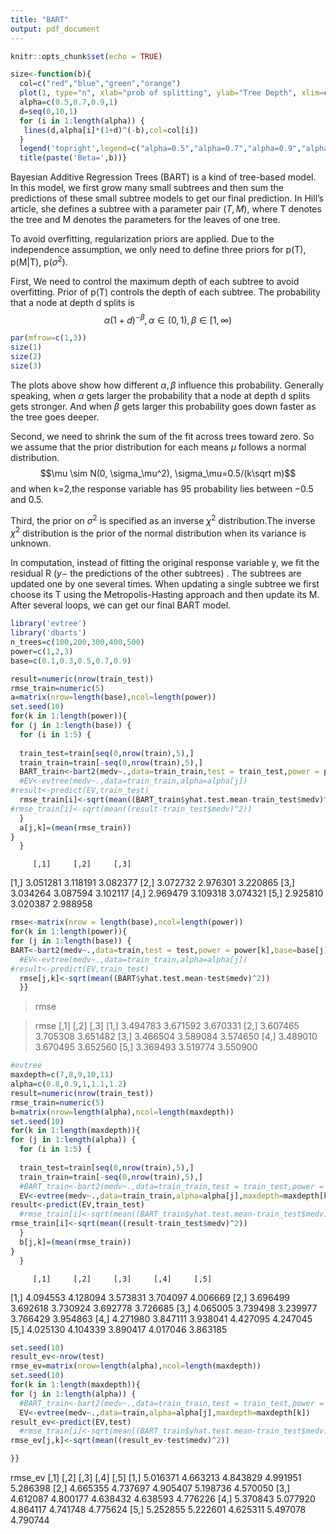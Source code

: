 ```yaml
---
title: "BART"
output: pdf_document
---
```


```r
knitr::opts_chunk$set(echo = TRUE)
```

```r
size<-function(b){
  col=c("red","blue","green","orange")
  plot(1, type="n", xlab="prob of splitting", ylab="Tree Depth", xlim=c(0, 10), ylim=c(0, 1))
  alpha=c(0.5,0.7,0.9,1)
  d=seq(0,10,1)
  for (i in 1:length(alpha)) {
   lines(d,alpha[i]*(1+d)^(-b),col=col[i]) 
  }
  legend('topright',legend=c("alpha=0.5","alpha=0.7","alpha=0.9","alpha=1"),col=col,lty=1,lwd=2,cex=0.6,bty='n')
  title(paste('Beta=',b))}

```
Bayesian Additive Regression Trees (BART) is a kind of tree-based model. In this model, we first grow many small subtrees and then sum the predictions of these small subtree models to get our final prediction. In Hill's article, she defines a subtree with a parameter pair $(T, M)$, where T denotes the tree and M denotes the parameters for the leaves of one tree.
  
To avoid overfitting, regularization priors are applied. Due to the independence assumption, we only need to define three priors for p(T), p(M$|$T), p($\sigma^2$).

  First, We need to control the maximum depth of each subtree to avoid overfitting. Prior of p(T) controls the depth of each subtree. The probability that a node at depth d splits is $$\alpha(1+d)^{-\beta},\alpha \in (0,1), \beta \in [1,\infty)$$
```r
par(mfrow=c(1,3))
size(1)
size(2)
size(3)
```
  
  The plots above show how different $\alpha, \beta$ influence this probability. Generally speaking, when $\alpha$ gets larger the probability that a node at depth d splits gets stronger. And when $\beta$ gets larger this probability goes down faster as the tree goes deeper.
  
  Second, we need to shrink the sum of the fit across trees toward zero. So we assume that the prior distribution for each means $\mu$ follows a normal distribution.$$\mu \sim N(0, \sigma_\mu^2), \sigma_\mu=0.5/(k\sqrt m)$$ and when k=2,the response variable has $95%$ probability lies between $-0.5$ and $0.5$.
  
  Third, the prior on $\sigma^2$ is specified as an inverse $\chi^2$ distribution.The inverse $\chi^2$ distribution is the prior of the normal distribution when its variance is unknown.
  
  In computation, instead of fitting the original response variable y, we fit the residual R $(y-$ the predictions of the other subtrees) . The subtrees are updated one by one several times. When updating a single subtree we first choose its T using the Metropolis-Hasting approach and then update its M. After several loops, we can get our final BART model.




















































```r
library('evtree')
library('dbarts')
n_trees=c(100,200,300,400,500)
power=c(1,2,3)
base=c(0.1,0.3,0.5,0.7,0.9)

result=numeric(nrow(train_test))
rmse_train=numeric(5)
a=matrix(nrow=length(base),ncol=length(power))
set.seed(10)
for(k in 1:length(power)){
for (j in 1:length(base)) {
  for (i in 1:5) {
  
  train_test=train[seq(0,nrow(train),5),]
  train_train=train[-seq(0,nrow(train),5),]
  BART_train<-bart2(medv~.,data=train_train,test = train_test,power = power[k],base=base[j])
  #EV<-evtree(medv~.,data=train_train,alpha=alpha[j])
#result<-predict(EV,train_test)
  rmse_train[i]<-sqrt(mean((BART_train$yhat.test.mean-train_test$medv)^2))
#rmse_train[i]<-sqrt(mean((result-train_test$medv)^2))
  }
  a[j,k]=(mean(rmse_train))
}
  }
```
         [,1]     [,2]     [,3]
[1,] 3.051281 3.118191 3.082377
[2,] 3.072732 2.976301 3.220865
[3,] 3.034264 3.087594 3.102117
[4,] 2.969479 3.109318 3.074321
[5,] 2.925810 3.020387 2.988958

```r
rmse<-matrix(nrow = length(base),ncol=length(power))
for(k in 1:length(power)){
for (j in 1:length(base)) {
BART<-bart2(medv~.,data=train,test = test,power = power[k],base=base[j])
  #EV<-evtree(medv~.,data=train_train,alpha=alpha[j])
#result<-predict(EV,train_test)
  rmse[j,k]<-sqrt(mean((BART$yhat.test.mean-test$medv)^2))
  }}
```
> rmse


> rmse
         [,1]     [,2]     [,3]
[1,] 3.494783 3.671592 3.670331
[2,] 3.607465 3.705308 3.651482
[3,] 3.466504 3.589084 3.574650
[4,] 3.489010 3.670495 3.652560
[5,] 3.369493 3.519774 3.550900

```r
#evtree
maxdepth=c(7,8,9,10,11)
alpha=c(0.8,0.9,1,1.1,1.2)
result=numeric(nrow(train_test))
rmse_train=numeric(5)
b=matrix(nrow=length(alpha),ncol=length(maxdepth))
set.seed(10)
for(k in 1:length(maxdepth)){
for (j in 1:length(alpha)) {
  for (i in 1:5) {
  
  train_test=train[seq(0,nrow(train),5),]
  train_train=train[-seq(0,nrow(train),5),]
  #BART_train<-bart2(medv~.,data=train_train,test = train_test,power = power[k],base=base[j])
  EV<-evtree(medv~.,data=train_train,alpha=alpha[j],maxdepth=maxdepth[k])
result<-predict(EV,train_test)
  #rmse_train[i]<-sqrt(mean((BART_train$yhat.test.mean-train_test$medv)^2))
rmse_train[i]<-sqrt(mean((result-train_test$medv)^2))
  }
  b[j,k]=(mean(rmse_train))
}
  }
```
         [,1]     [,2]     [,3]     [,4]     [,5]
[1,] 4.094553 4.128094 3.573831 3.704097 4.006669
[2,] 3.696499 3.692618 3.730924 3.692778 3.726685
[3,] 4.065005 3.739498 3.239977 3.766429 3.954863
[4,] 4.271980 3.847111 3.938041 4.427095 4.247045
[5,] 4.025130 4.104339 3.890417 4.017046 3.863185

```r
set.seed(10)
result_ev<-nrow(test)
rmse_ev=matrix(nrow=length(alpha),ncol=length(maxdepth))
set.seed(10)
for(k in 1:length(maxdepth)){
for (j in 1:length(alpha)) {
  #BART_train<-bart2(medv~.,data=train_train,test = train_test,power = power[k],base=base[j])
  EV<-evtree(medv~.,data=train,alpha=alpha[j],maxdepth=maxdepth[k])
result_ev<-predict(EV,test)
  #rmse_train[i]<-sqrt(mean((BART_train$yhat.test.mean-train_test$medv)^2))
rmse_ev[j,k]<-sqrt(mean((result_ev-test$medv)^2))

}}

```




 rmse_ev
         [,1]     [,2]     [,3]     [,4]     [,5]
[1,] 5.016371 4.663213 4.843829 4.991951 5.286398
[2,] 4.665355 4.737697 4.905407 5.198736 4.570050
[3,] 4.612087 4.800177 4.638432 4.638593 4.776226
[4,] 5.370843 5.077920 4.864117 4.741748 4.775624
[5,] 5.252855 5.222601 4.625311 5.497078 4.790744











































